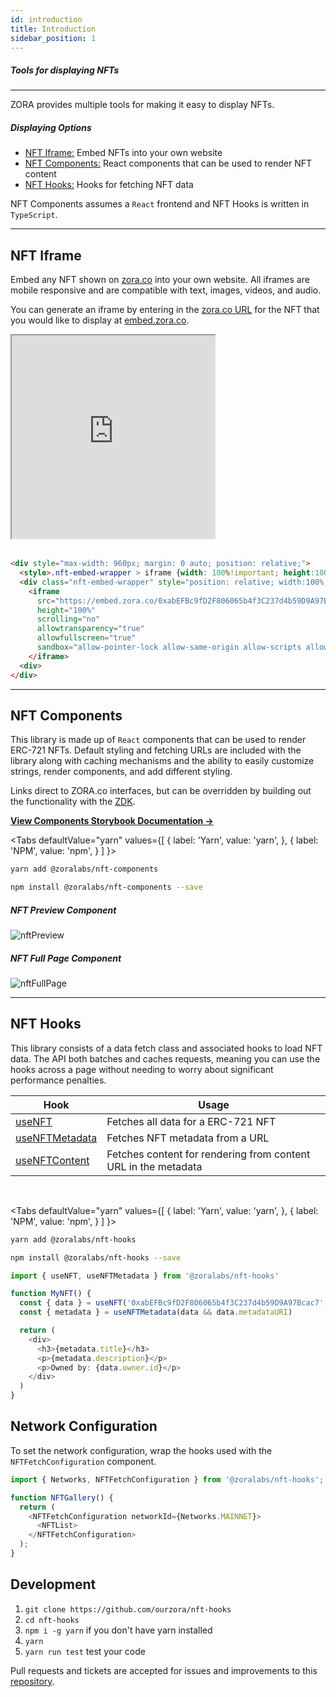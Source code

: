 ```yaml
---
id: introduction
title: Introduction
sidebar_position: 1
---
```



##### Tools for displaying NFTs

---

ZORA provides multiple tools for making it easy to display NFTs.

##### Displaying Options
- [NFT Iframe:](./introduction#nft-iframe) Embed NFTs into your own website
- [NFT Components:](./introduction#nft-components) React components that can be used to render NFT content
- [NFT Hooks:](./introduction#nft-hooks) Hooks for fetching NFT data

NFT Components assumes a `React` frontend and NFT Hooks is written in `TypeScript`.

---


## NFT Iframe 
Embed any NFT shown on [zora.co](https://zora.co/) into your own website. All iframes are mobile responsive and are compatible with text, images, videos, and audio.

You can generate an iframe by entering in the [zora.co URL](https://zora.co/collections/zora/5846) for the NFT that you would like to display at [embed.zora.co](https://embed.zora.co/).

<iframe src="https://embed.zora.co/0xabEFBc9fD2F806065b4f3C237d4b59D9A97Bcac7/5846?title=false&controls=false&loop=false&autoplay=false"
  width="325" 
  height="325" 
  scrolling="no" 
  allowtransparency="true" 
  allowfullscreen="true" 
  sandbox="allow-pointer-lock allow-same-origin allow-scripts allow-popups">
</iframe>
    
<br/>
<br/>

```html
<div style="max-width: 960px; margin: 0 auto; position: relative;">
  <style>.nft-embed-wrapper > iframe {width: 100%!important; height:100%!important; border: 0; position: absolute; top: 0; left: 0;}</style>
  <div class="nft-embed-wrapper" style="position: relative; width:100%; height:0; padding-bottom: 100%;">
    <iframe 
      src="https://embed.zora.co/0xabEFBc9fD2F806065b4f3C237d4b59D9A97Bcac7/5846?title=false&controls=false&loop=false&autoplay=false" width="100%" 
      height="100%" 
      scrolling="no" 
      allowtransparency="true" 
      allowfullscreen="true" 
      sandbox="allow-pointer-lock allow-same-origin allow-scripts allow-popups">
    </iframe>
  <div>
</div>
```

---

## NFT Components

This library is made up of `React` components that can be used to render ERC-721 NFTs.
Default styling and fetching URLs are included with the library along with caching mechanisms and the ability to easily customize strings, render components, and add different styling.

Links direct to ZORA.co interfaces, but can be overridden by building out the functionality with the [ZDK](../../../docs/developer-tools/zdk/introduction).

[**View Components Storybook Documentation ->**](https://ourzora.github.io/nft-components/?path=/story/introduction--page)

<Tabs
  defaultValue="yarn"
  values={[
    { label: 'Yarn', value: 'yarn', },
    { label: 'NPM', value: 'npm', }
  ]
}>
<TabItem value="yarn">

```bash
yarn add @zoralabs/nft-components
```

</TabItem>
<TabItem value="npm">

```bash
npm install @zoralabs/nft-components --save
```

</TabItem>
</Tabs>

##### NFT Preview Component

![nftPreview](../../../static/img/nftPreview.png)

##### NFT Full Page Component

![nftFullPage](../../../static/img/nftFullPage.png)


---

## NFT Hooks

This library consists of a data fetch class and associated hooks to load NFT data.
The API both batches and caches requests, meaning you can use the hooks across a page without needing to worry about
significant performance penalties.

| **Hook**                                                                       | **Usage**                                                      |
| ------------------------------------------------------------------------------ | -------------------------------------------------------------- |
| [useNFT](/docs/developer-tools/nft-rendering/nft-hooks/useNft)                 | Fetches all data for a ERC-721 NFT                             |
| [useNFTMetadata](/docs/developer-tools/nft-rendering/nft-hooks/useNFTMetadata) | Fetches NFT metadata from a URL                                |
| [useNFTContent](/docs/developer-tools/nft-rendering/nft-hooks/useNFTContent)   | Fetches content for rendering from content URL in the metadata |

<br />

<Tabs
  defaultValue="yarn"
  values={[
    { label: 'Yarn', value: 'yarn', },
    { label: 'NPM', value: 'npm', }
  ]
}>
<TabItem value="yarn">

```bash
yarn add @zoralabs/nft-hooks
```

</TabItem>
<TabItem value="npm">

```bash
npm install @zoralabs/nft-hooks --save
```

</TabItem>
</Tabs>

```typescript
import { useNFT, useNFTMetadata } from '@zoralabs/nft-hooks'

function MyNFT() {
  const { data } = useNFT('0xabEFBc9fD2F806065b4f3C237d4b59D9A97Bcac7', '20')
  const { metadata } = useNFTMetadata(data && data.metadataURI)

  return (
    <div>
      <h3>{metadata.title}</h3>
      <p>{metadata.description}</p>
      <p>Owned by: {data.owner.id}</p>
    </div>
  )
}
```

## Network Configuration

To set the network configuration, wrap the hooks used with the `NFTFetchConfiguration` component.

```typescript
import { Networks, NFTFetchConfiguration } from '@zoralabs/nft-hooks';

function NFTGallery() {
  return (
    <NFTFetchConfiguration networkId={Networks.MAINNET}>
      <NFTList>
    </NFTFetchConfiguration>
  );
}
```

## Development

1. `git clone https://github.com/ourzora/nft-hooks`
2. `cd nft-hooks`
3. `npm i -g yarn` if you don't have yarn installed
4. `yarn`
5. `yarn run test` test your code

Pull requests and tickets are accepted for issues and improvements to this [repository](https://github.com/ourzora/nft-hooks).
